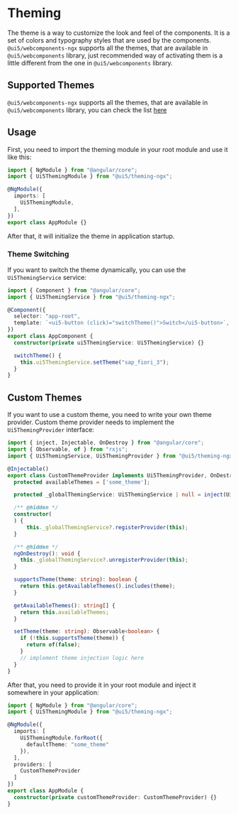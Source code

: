 
<Meta title="Theming"></Meta>

# Theming

The theme is a way to customize the look and feel of the components. It is a set of colors and typography styles that are used by the components.
`@ui5/webcomponents-ngx` supports all the themes, that are available in `@ui5/webcomponents` library, just recommended way of activating them is a little different from the one in `@ui5/webcomponents` library.

## Supported Themes

`@ui5/webcomponents-ngx` supports all the themes, that are available in `@ui5/webcomponents` library, you can check the list [here](https://sap.github.io/ui5-webcomponents/playground/advanced/configuration/#theme)

## Usage

First, you need to import the theming module in your root module and use it like this:

```typescript
import { NgModule } from "@angular/core";
import { Ui5ThemingModule } from "@ui5/theming-ngx";

@NgModule({
  imports: [
    Ui5ThemingModule,
  ],
})
export class AppModule {}
```

After that, it will initialize the theme in application startup.

### Theme Switching

If you want to switch the theme dynamically, you can use the `Ui5ThemingService` service:

```typescript
import { Component } from "@angular/core";
import { Ui5ThemingService } from "@ui5/theming-ngx";

@Component({
  selector: "app-root",
  template: `<ui5-button (click)="switchTheme()">Switch</ui5-button>`,
})
export class AppComponent {
  constructor(private ui5ThemingService: Ui5ThemingService) {}

  switchTheme() {
    this.ui5ThemingService.setTheme("sap_fiori_3");
  }
}
```

## Custom Themes

If you want to use a custom theme, you need to write your own theme provider. Custom theme provider needs to implement the `Ui5ThemingProvider` interface:

```typescript
import { inject, Injectable, OnDestroy } from "@angular/core";
import { Observable, of } from "rxjs";
import { Ui5ThemingService, Ui5ThemingProvider } from "@ui5/theming-ngx";

@Injectable()
export class CustomThemeProvider implements Ui5ThemingProvider, OnDestroy {
  protected availableThemes = ['some_theme'];

  protected _globalThemingService: Ui5ThemingService | null = inject(Ui5ThemingService, {optional: true});

  /** @hidden */
  constructor(
  ) {
      this._globalThemingService?.registerProvider(this);
  }

  /** @hidden */
  ngOnDestroy(): void {
    this._globalThemingService?.unregisterProvider(this);
  }

  supportsTheme(theme: string): boolean {
    return this.getAvailableThemes().includes(theme);
  }

  getAvailableThemes(): string[] {
    return this.availableThemes;
  }

  setTheme(theme: string): Observable<boolean> {
    if (!this.supportsTheme(theme)) {
      return of(false);
    }
    // implement theme injection logic here
  }
}

```

After that, you need to provide it in your root module and inject it somewhere in your application:

```typescript
import { NgModule } from "@angular/core";
import { Ui5ThemingModule } from "@ui5/theming-ngx";

@NgModule({
  imports: [
    Ui5ThemingModule.forRoot({
      defaultTheme: "some_theme"
    }),
  ],
  providers: [
    CustomThemeProvider
  ]
})
export class AppModule {
  constructor(private customThemeProvider: CustomThemeProvider) {}
}
```
